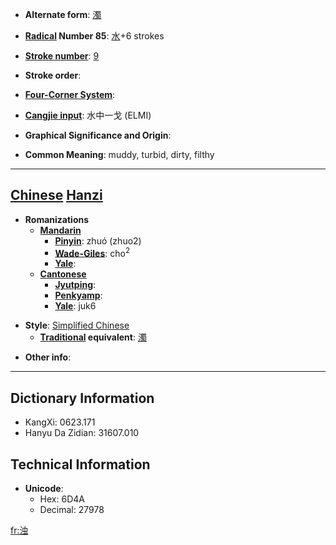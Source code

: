 * '''Alternate form''': [[濁]]

* '''[[Wiktionary:Chinese radical index| Radical]] Number 85''': [[Wiktionary:Chinese radical index 水|水]]+6 strokes

* '''[[Wiktionary:Chinese total strokes index|Stroke number]]''': [[Wiktionary:Chinese total strokes index 9|9]]

* '''Stroke order''': 

* '''[[Wiktionary:Chinese four corner index|Four-Corner System]]''': 

* '''[[Wiktionary:Chinese Cangjie index|Cangjie input]]''': 水中一戈 (ELMI)

* '''Graphical Significance and Origin''': 

* '''Common Meaning''': muddy, turbid, dirty, filthy

----

== [[Chinese]] [[Hanzi]] ==

* '''Romanizations'''
** '''[[Mandarin]]'''
*** '''[[Pinyin]]''': zhuó (zhuo2)
*** '''[[Wade-Giles]]''': cho<sup>2</sup>
*** '''[[Yale]]''': 
** '''[[Cantonese]]'''
*** '''[[Jyutping]]''':
*** '''[[Penkyamp]]''': 
*** '''[[Yale]]''': juk6

* '''Style''': [[Simplified Chinese]] 
** '''[[Traditional Chinese|Traditional]] equivalent''': [[濁]]

* '''Other info''': 

----

== Dictionary Information ==

* KangXi: 0623.171
* Hanyu Da Zidian: 31607.010

== Technical Information ==

* '''Unicode''':
** Hex: 6D4A
** Decimal: 27978

[[fr:浊]]